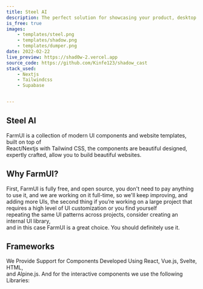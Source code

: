 ```yaml
---
title: Steel AI
description: The perfect solution for showcasing your product, desktop app, or mobile app in a visually appealing and user-friendly way, to help you get more users to try your product .
is_free: true
images: 
    - templates/steel.png
    - templates/shadow.png
    - templates/dumper.png
date: 2022-02-22
live_preview: https://shad0w-2.vercel.app
source_code: https://github.com/Kinfe123/shadow_cast
stack_used: 
    - Nextjs 
    - Tailwindcss
    - Supabase


---
```


## Steel AI 

FarmUI is a collection of modern UI components and website templates, built on top of <br/>React/Nextjs with Tailwind CSS, the components are beautiful designed, expertly crafted, allow you to build beautiful websites.

## Why FarmUI?

First, FarmUI is fully free, and open source, you don't need to pay anything to use it, and we are working on it full-time, so we'll keep improving, and adding more UIs, the second thing if you’re working on a large project that requires a high level of UI customization or you find yourself <br/>repeating the same UI patterns across projects, consider creating an internal UI library, <br/>
and in this case FarmUI is a great choice. You should definitely use it.

## Frameworks

We Provide Support for Components Developed Using React, Vue.js, Svelte, HTML, <br/>and Alpine.js.
And for the interactive components we use the following Libraries:


